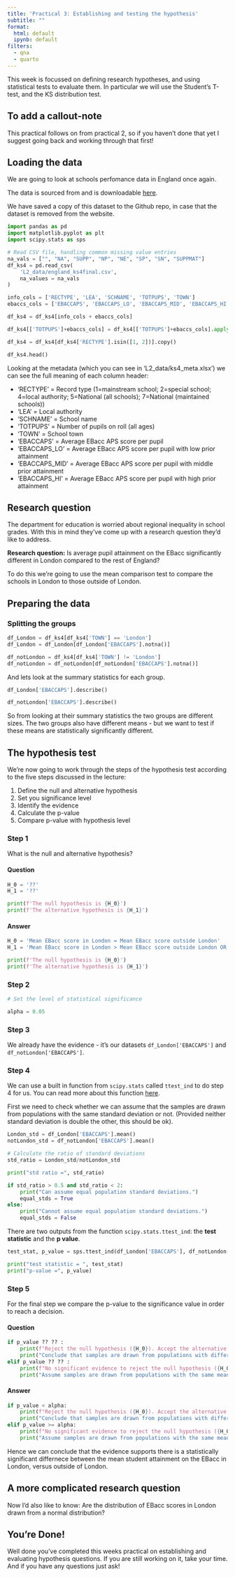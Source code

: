 ```yaml
---
title: 'Practical 3: Establishing and testing the hypothesis'
subtitle: ""
format:
  html: default
  ipynb: default
filters:
  - qna
  - quarto
---
```


This week is focussed on defining research hypotheses, and using statistical tests to evaluate them. In particular we will use the Student's T-test, and the KS distribution test. 

## To add a callout-note

:::{.callout-note}

This practical follows on from practical 2, so if you haven't done that yet I suggest going back and working through that first!

:::

## Loading the data 

We are going to look at schools perfomance data in England once again. 

The data is sourced from []() and is downloadable [here]().

We have saved a copy of this dataset to the Github repo, in case that the dataset is removed from the website.

```python
import pandas as pd
import matplotlib.pyplot as plt
import scipy.stats as sps

# Read CSV file, handling common missing value entries
na_vals = ["", "NA", "SUPP", "NP", "NE", "SP", "SN", "SUPPMAT"]
df_ks4 = pd.read_csv(
    'L2_data/england_ks4final.csv',
    na_values = na_vals
)

info_cols = ['RECTYPE', 'LEA', 'SCHNAME', 'TOTPUPS', 'TOWN']
ebaccs_cols = ['EBACCAPS', 'EBACCAPS_LO', 'EBACCAPS_MID', 'EBACCAPS_HI']

df_ks4 = df_ks4[info_cols + ebaccs_cols]

df_ks4[['TOTPUPS']+ebaccs_cols] = df_ks4[['TOTPUPS']+ebaccs_cols].apply(pd.to_numeric, errors='coerce')

df_ks4 = df_ks4[df_ks4['RECTYPE'].isin([1, 2])].copy()

df_ks4.head()
```

Looking at the metadata (which you can see in 'L2_data/ks4_meta.xlsx') we can see the full meaning of each column header: 

- 'RECTYPE' = Record type (1=mainstream school; 2=special school; 4=local authority; 5=National (all schools); 7=National (maintained schools))
- 'LEA' = Local authority 
- 'SCHNAME' = School name 
- 'TOTPUPS' = Number of pupils on roll (all ages)
- 'TOWN' = School town 
- 'EBACCAPS' = Average EBacc APS score per pupil
- 'EBACCAPS_LO' = Average EBacc APS score per pupil with low prior attainment
- 'EBACCAPS_MID' = Average EBacc APS score per pupil with middle prior attainment
- 'EBACCAPS_HI' = Average EBacc APS score per pupil with high prior attainment

## Research question 

The department for education is worried about regional inequality in school grades. With this in mind they've come up with a research question they'd like to address. 

**Research question:** Is average pupil attainment on the EBacc significantly different in London compared to the rest of England? 

To do this we're going to use the mean comparison test to compare the schools in London to those outside of London. 

## Preparing the data 

### Splitting the groups 

```python
df_London = df_ks4[df_ks4['TOWN'] == 'London']
df_London = df_London[df_London['EBACCAPS'].notna()]

df_notLondon = df_ks4[df_ks4['TOWN'] != 'London']
df_notLondon = df_notLondon[df_notLondon['EBACCAPS'].notna()]
```

And lets look at the summary statistics for each group. 

```python
df_London['EBACCAPS'].describe()
```

```python
df_notLondon['EBACCAPS'].describe()
```

So from looking at their summary statistics the two groups are different sizes. The two groups also have different means - but we want to test if these means are statistically significantly different. 

## The hypothesis test 

We're now going to work through the steps of the hypothesis test according to the five steps discussed in the lecture: 

1. Define the null and alternative hypothesis
2. Set you significance level
3. Identify the evidence
4. Calculate the p-value
5. Compare p-value with hypothesis level

### Step 1

What is the null and alternative hypothesis? 

::: qna
#### Question

``` python
H_0 = '??'
H_1 = '??'

print(f'The null hypothesis is {H_0}')
print(f'The alternative hypothesis is {H_1}')
```

#### Answer

```python
H_0 = 'Mean EBacc score in London = Mean EBacc score outside London'
H_1 = 'Mean EBacc score in London > Mean EBacc score outside London OR Mean EBacc score in London < Mean EBacc score outside London'

print(f'The null hypothesis is {H_0}')
print(f'The alternative hypothesis is {H_1}')
```
:::

### Step 2 

```python
# Set the level of statistical significance 

alpha = 0.05
```

### Step 3 

We already have the evidence - it's our datasets `df_London['EBACCAPS']` and `df_notLondon['EBACCAPS']`. 

### Step 4 

We can use a built in function from `scipy.stats` called `ttest_ind` to do step 4 for us. You can read more about this function [here](https://docs.scipy.org/doc/scipy/reference/generated/scipy.stats.ttest_ind.html). 

First we need to check whether we can assume that the samples are drawn from populations with the same standard deviation or not. (Provided neither standard deviation is double the other, this should be ok). 

```python
London_std = df_London['EBACCAPS'].mean()
notLondon_std = df_notLondon['EBACCAPS'].mean()

# Calculate the ratio of standard deviations 
std_ratio = London_std/notLondon_std

print("std ratio =", std_ratio)

if std_ratio > 0.5 and std_ratio < 2:
    print("Can assume equal population standard deviations.")
    equal_stds = True
else:
    print("Cannot assume equal population standard deviations.")
    equal_stds = False
```

There are two outputs from the function `scipy.stats.ttest_ind`: the **test statistic** and the **p value**. 

```python
test_stat, p_value = sps.ttest_ind(df_London['EBACCAPS'], df_notLondon['EBACCAPS'], equal_var = equal_stds)

print("test statistic = ", test_stat)
print("p-value =", p_value)
```

### Step 5 

For the final step we compare the p-value to the significance value in order to reach a decision. 

::: qna
#### Question

``` python
if p_value ?? ?? :
    print(f"Reject the null hypothesis ({H_0}). Accept the alternative hypothesis ({H_1}).")
    print("Conclude that samples are drawn from populations with different means.")
elif p_value ?? ?? :
    print(f"No significant evidence to reject the null hypothesis ({H_0}).")
    print("Assume samples are drawn from populations with the same mean.")
```

#### Answer

```python
if p_value < alpha:
    print(f"Reject the null hypothesis ({H_0}). Accept the alternative hypothesis ({H_1}).")
    print("Conclude that samples are drawn from populations with different means.")
elif p_value >= alpha:
    print(f"No significant evidence to reject the null hypothesis ({H_0}).")
    print("Assume samples are drawn from populations with the same mean.")
```
:::

Hence we can conclude that the evidence supports there is a statistically significant differnece between the mean student attainment on the EBacc in London, versus outside of London. 

## A more complicated research question

Now I'd also like to know: Are the distribution of EBacc scores in London drawn from a normal distribution? 





## You're Done!

Well done you've completed this weeks practical on establishing and evaluating hypothesis questions. If you are still working on it, take your time. And if you have any questions just ask! 

